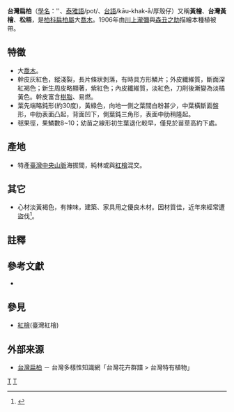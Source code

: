 {{noteTA
|G1=長度單位
}}
{{Infraspeciesbox
| image = 扁柏巨木 Giant Cypress Tree - panoramio.jpg
| image_caption = 
| status = VU
| status_system = iucn3.1
| genus = Chamaecyparis 
| species = obtusa
| varietas = formosana
| authority = ([[早田文藏|Hayata]]) Rehder
| synonyms = ''Chamaecyparis taiwanensis'' <small>Masam. et Suzuki</small>
}}

'''台灣扁柏'''（[[學名|學名]]：''{{sname|Chamaecyparis obtusa'' var. ''formosana''}}、[[泰雅語|泰雅語]]/pot/、[[臺灣話|台語]]/kāu-khak-å/厚殼仔）又稱'''黃檜'''、'''台灣黃檜'''、'''松梧'''，是[[柏科|柏科]][[扁柏屬|扁柏屬]]大[[喬木|喬木]]。1906年由[[川上瀧彌|川上瀧彌]]與[[森丑之助|森丑之助]]描繪本種植被帶。

==特徵==
*大[[喬木|喬木]]。
*幹皮灰紅色，縱淺裂，長片條狀剝落，有時具方形鱗片；外皮纖維質，斷面深紅褐色；新生周皮略顯著，紫紅色；內皮纖維質，淡紅色，刀削後漸變為淡橘黃色。幹皮富含[[樹脂|樹脂]]、易燃。
*葉先端略鈍形(約30度)，黃綠色，向地一側之葉間白粉甚少，中葉橫斷面盤形，中肋表面凸起，背面凹下，側葉鈍三角形，表面中肋稍隆起。
*毬果徑{{convert|9|-|10|mm}}，果鱗數8~10；幼苗之線形初生葉退化較早，僅見於苗莖高約{{convert|5|cm}}下處。

==產地==
*特產[[臺灣|臺灣]][[中央山脈|中央山脈]]海拔{{convert|1,300|-|2,800|m}}間，純林或與[[紅檜|紅檜]]混交。

==其它==
*心材淡黃褐色，有辣味，建築、家具用之優良木材。因材質佳，近年來經常遭盜伐<ref>{{cite news|url=http://udn.com/NEWS/SOCIETY/SOC4/4718331.shtml|title=扁柏被盜 追回7株逮13嫌|publisher=[[聯合報|聯合報]]|date=2009-02-05   <!--02:39 am-->|accessdate=2009-02-05|archive-date=2009-02-08|archive-url=https://web.archive.org/web/20090208100737/http://udn.com/NEWS/SOCIETY/SOC4/4718331.shtml|dead-url=no}}</ref>。

==註釋==
{{reflist}}

==參考文獻==
{{refbegin}}
* {{IUCN2006|assessors=Conifer Specialist Group  |year=2000|id=34076|title=Chamaecyparis obtusa var. formosana |downloaded=2007年3月16日}}
{{refend}}

==參見==
*[[紅檜|紅檜]](臺灣紅檜)

==外部来源==
*[http://knowledge.teldap.tw/knowledge/embed/holding-embed.php?entryId=10196 台灣扁柏] {{Wayback|url=http://knowledge.teldap.tw/knowledge/embed/holding-embed.php?entryId=10196 |date=20200922075459 }} － 台灣多樣性知識網「台灣花卉群譜 > 台灣特有植物」
{{Taxonbar|from=Q5069350}}

[[Category:扁柏属|T]]
[[Category:台灣植物|T]]